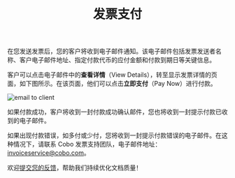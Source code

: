 ﻿---
title: "发票支付"
sidebarTitle: "发票支付"
lang: "zh-hans"
description: "了解客户如何通过电子邮件支付发票，查看付款状态和处理付款错误的步骤。"
---
在您发送发票后，您的客户将收到电子邮件通知。该电子邮件包括发票发送者名称、客户电子邮件地址、指定付款代币的应付金额和付款到期日等关键信息。

客户可以点击电子邮件中的**查看详情**（View Details），转至显示发票详情的页面，如下图所示。在该页面，他们可以点击**立即支付**（Pay Now）进行付款。

<img src="/en/images/portal-apps/invoicing/pay_an_invoice.png" className="screenshot_full_screen" alt="email to client"/>

如果付款成功，客户将收到一封付款成功确认邮件，您也将收到一封提示付款已收到的电子邮件。

如果出现付款错误，如多付或少付，您将收到一封提示付款错误的电子邮件。在这种情况下，请联系 Cobo 发票支持团队，电子邮件地址：[invoiceservice@cobo.com](mailto:invoiceservice@cobo.com)。

<Tip>欢迎[提交您的反馈](https://forms.zohopublic.com/cobo/form/DocumentFeedbackForm/formperma/QvLOhxJv1_JMsJ-1dleZ8Itb_7rzN-LtgvsDdxosoVI?referrername=manuals)，帮助我们持续优化文档质量！</Tip>